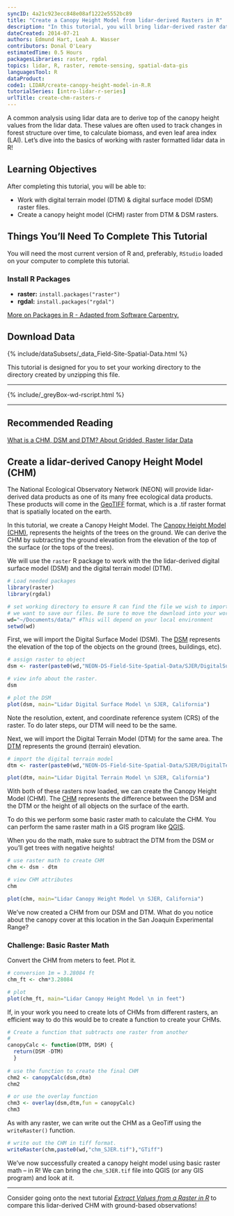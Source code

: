 ```yaml
---
syncID: 4a21c923ecc848e08af1222e5552bc89
title: "Create a Canopy Height Model from lidar-derived Rasters in R"
description: "In this tutorial, you will bring lidar-derived raster data (DSM and DTM) into R to create a canopy height model (CHM)."
dateCreated: 2014-07-21
authors: Edmund Hart, Leah A. Wasser
contributors: Donal O'Leary
estimatedTime: 0.5 Hours
packagesLibraries: raster, rgdal
topics: lidar, R, raster, remote-sensing, spatial-data-gis
languagesTool: R
dataProduct:
code1: LIDAR/create-canopy-height-model-in-R.R
tutorialSeries: [intro-lidar-r-series]
urlTitle: create-chm-rasters-r
---
```



A common analysis using lidar data are to derive top of the canopy height values 
from the lidar data. These values are often used to track changes in forest 
structure over time, to calculate biomass, and even leaf area index (LAI). Let's 
dive into the basics of working with raster formatted lidar data in R! 

<div id="ds-objectives" markdown="1">

## Learning Objectives

After completing this tutorial, you will be able to:

* Work with digital terrain model (DTM) & digital surface model (DSM) raster files. 
* Create a canopy height model (CHM) raster from DTM & DSM rasters. 

 
## Things You’ll Need To Complete This Tutorial
You will need the most current version of R and, preferably, `RStudio` loaded 
on your computer to complete this tutorial.

### Install R Packages

* **raster:** `install.packages("raster")`
* **rgdal:** `install.packages("rgdal")`

<a href="{{site.baseurl}}/packages-in-r" target="_blank">More on Packages in R - Adapted from Software Carpentry.</a>

## Download Data
{% include/dataSubsets/_data_Field-Site-Spatial-Data.html %}

This tutorial is designed for you to set your working directory to the directory
created by unzipping this file.

****

{% include/_greyBox-wd-rscript.html %}

***

## Recommended Reading
<a href="{{ site.baseurl }}/chm-dsm-dtm-gridded-lidar-data" target="_blank">
What is a CHM, DSM and DTM? About Gridded, Raster lidar Data</a>

</div>

## Create a lidar-derived Canopy Height Model (CHM)

The National Ecological Observatory Network (NEON) will provide lidar-derived 
data products as one of its many free ecological data products. These products 
will come in the 
<a href="http://trac.osgeo.org/geotiff/" target="_blank">GeoTIFF</a> 
format, which is a .tif raster format that is spatially located on the earth. 

In this tutorial, we create a Canopy Height Model. The 
<a href="{{ site.baseurl }}/chm-dsm-dtm-gridded-lidar-data" target="_blank">Canopy Height Model (CHM)</a>,
represents the heights of the trees on the ground. We can derive the CHM 
by subtracting the ground elevation from the elevation of the top of the surface 
(or the tops of the trees). 

We will use the `raster` R package to work with the the lidar-derived digital 
surface model (DSM) and the digital terrain model (DTM). 

```r

# Load needed packages
library(raster)
library(rgdal)

# set working directory to ensure R can find the file we wish to import and where
# we want to save our files. Be sure to move the download into your working directory!
wd="~/Documents/data/" #This will depend on your local environment
setwd(wd)
```

First, we will import the Digital Surface Model (DSM). The 
<a href="{{ base.url }}/chm-dsm-dtm-gridded-lidar-data" target="_blank">DSM</a>
represents the elevation of the top of the objects on the ground (trees, 
buildings, etc).

```r

# assign raster to object
dsm <- raster(paste0(wd,"NEON-DS-Field-Site-Spatial-Data/SJER/DigitalSurfaceModel/SJER2013_DSM.tif"))

# view info about the raster.
dsm

# plot the DSM
plot(dsm, main="Lidar Digital Surface Model \n SJER, California")

```

Note the resolution, extent, and coordinate reference system (CRS) of the raster. 
To do later steps, our DTM will need to be the same. 

Next, we will import the Digital Terrain Model (DTM) for the same area. The 
<a href="{{ base.url }}/chm-dsm-dtm-gridded-lidar-data" target="_blank">DTM</a>
represents the ground (terrain) elevation.

```r

# import the digital terrain model
dtm <- raster(paste0(wd,"NEON-DS-Field-Site-Spatial-Data/SJER/DigitalTerrainModel/SJER2013_DTM.tif"))

plot(dtm, main="Lidar Digital Terrain Model \n SJER, California")

```

With both of these rasters now loaded, we can create the Canopy Height Model 
(CHM). The 
<a href="{{ base.url }}/chm-dsm-dtm-gridded-lidar-data" target="_blank">CHM</a>
represents the difference between the DSM and the DTM or the height of all objects
on the surface of the earth. 

To do this we perform some basic raster math to calculate the CHM. You can 
perform the same raster math in a GIS program like 
<a href="http://www.qgis.org/en/site/" target="_blank">QGIS</a>.

When you do the math, make sure to subtract the DTM from the DSM or you'll get 
trees with negative heights!

```r

# use raster math to create CHM
chm <- dsm - dtm

# view CHM attributes
chm

plot(chm, main="Lidar Canopy Height Model \n SJER, California")

```

We've now created a CHM from our DSM and DTM. What do you notice about the 
canopy cover at this location in the San Joaquin Experimental Range? 

<div id="ds-challenge" markdown="1">
### Challenge: Basic Raster Math 

Convert the CHM from meters to feet. Plot it. 
</div>

```r
# conversion 1m = 3.28084 ft
chm_ft <- chm*3.28084

# plot 
plot(chm_ft, main="Lidar Canopy Height Model \n in feet")

```

If, in your work you need to create lots of CHMs from different rasters, an 
efficient way to do this would be to create a function to create your CHMs. 

```r
# Create a function that subtracts one raster from another
# 
canopyCalc <- function(DTM, DSM) {
  return(DSM -DTM)
  }
    
# use the function to create the final CHM
chm2 <- canopyCalc(dsm,dtm)
chm2

# or use the overlay function
chm3 <- overlay(dsm,dtm,fun = canopyCalc) 
chm3 

```

As with any raster, we can write out the CHM as a GeoTiff using the 
`writeRaster()` function. 

```r
# write out the CHM in tiff format. 
writeRaster(chm,paste0(wd,"chm_SJER.tif"),"GTiff")

```

We've now successfully created a canopy height model using basic raster math -- in 
R! We can bring the `chm_SJER.tif` file into QGIS (or any GIS program) and look 
at it. 

***

Consider going onto the next tutorial 
<a href="{{ site.baseurl }}/extract-raster-values-R/" target="_blank">*Extract Values from a Raster in R*</a>
to compare this lidar-derived CHM with ground-based observations!

